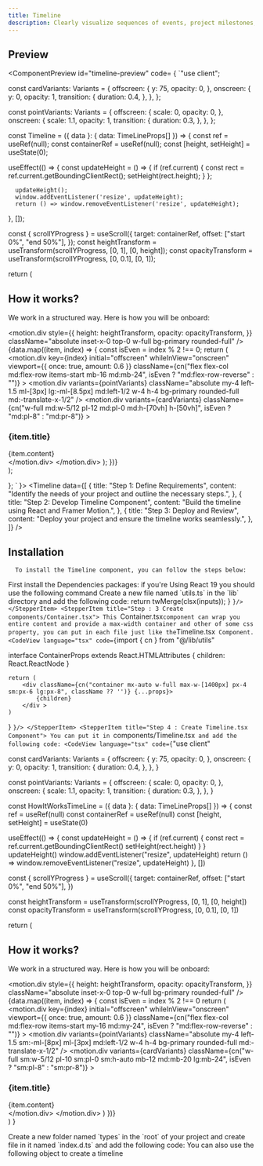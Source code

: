```yaml
---
title: Timeline
description: Clearly visualize sequences of events, project milestones, and historical data with our flexible Timeline component.
---
```


## Preview

<ComponentPreview id="timeline-preview"
  code=
  {
`"use client";



const cardVariants: Variants = {
   offscreen: {
      y: 75,
      opacity: 0,
   },
   onscreen: {
      y: 0,
      opacity: 1,
      transition: {
         duration: 0.4,
      },
   },
};

const pointVariants: Variants = {
   offscreen: {
      scale: 0,
      opacity: 0,
   },
   onscreen: {
      scale: 1.1,
      opacity: 1,
      transition: {
         duration: 0.3,
      },
   },
};

const Timeline = ({ data }: { data: TimeLineProps[] }) => {
   const ref = useRef<HTMLDivElement>(null);
   const containerRef = useRef<HTMLDivElement>(null);
   const [height, setHeight] = useState(0);

   useEffect(() => {
      const updateHeight = () => {
         if (ref.current) {
            const rect = ref.current.getBoundingClientRect();
            setHeight(rect.height);
         }
      };

      updateHeight();
      window.addEventListener('resize', updateHeight);
      return () => window.removeEventListener('resize', updateHeight);
   }, []);

   const { scrollYProgress } = useScroll({
      target: containerRef,
      offset: ["start 0%", "end 50%"],
   });
   const heightTransform = useTransform(scrollYProgress, [0, 1], [0, height]);
   const opacityTransform = useTransform(scrollYProgress, [0, 0.1], [0, 1]);

   return (
      <div className="w-full my-24" ref={containerRef}>
         <Container>
            <div>
               <h2 className="text-3xl md:text-4xl mb-4 text-center font-bold">
                  How it works?
               </h2>
               <p className="text-muted-foreground text-center text-base md:text-lg">
                  We work in a structured way. Here is how you will be onboard:
               </p>
            </div>
            <div ref={ref} className="relative">
               <div className="absolute my-4 left-4 md:left-1/2 top-0 h-full w-[3px] bg-neutral-200 md:-translate-x-1/2">
                  <motion.div
                     style={{
                        height: heightTransform,
                        opacity: opacityTransform,
                     }}
                     className="absolute inset-x-0 top-0 w-full bg-primary rounded-full"
                  />
               </div>
               {data.map((item, index) => {
                  const isEven = index % 2 !== 0;
                  return (
                     <motion.div
                        key={index}
                        initial="offscreen"
                        whileInView="onscreen"
                        viewport={{ once: true, amount: 0.6 }}
                        className={cn("flex flex-col md:flex-row items-start mb-16 md:mb-24", isEven ? "md:flex-row-reverse" : "")}
                     >
                        <motion.div
                           variants={pointVariants}
                           className="absolute my-4 left-1.5 ml-[3px] lg:-ml-[8.5px] md:left-1/2 w-4 h-4 bg-primary rounded-full md:-translate-x-1/2"
                        />
                        <motion.div
                           variants={cardVariants}
                           className={cn("w-full md:w-5/12 pl-12 md:pl-0 md:h-[70vh] h-[50vh]", isEven ? "md:pl-8" : "md:pr-8")}
                        >
                           <h3 className="text-sm font-semibold text-primary">
                              {item.title}
                           </h3>
                           <div>{item.content}</div>
                        </motion.div>
                     </motion.div>
                  );
               })}
            </div>
         </Container >
      </div >
   );

};
`
}>
<Timeline
  data={[
    {
      title: "Step 1: Define Requirements",
      content: "Identify the needs of your project and outline the necessary steps.",
    },
    {
      title: "Step 2: Develop Timeline Component",
      content: "Build the timeline using React and Framer Motion.",
    },
    {
      title: "Step 3: Deploy and Review",
      content: "Deploy your project and ensure the timeline works seamlessly.",
    },
  ]}
/>
</ComponentPreview>
## Installation
      To install the Timeline component, you can follow the steps below:
<Stepper title="Timeline" description="Clearly visualize sequences of events, project milestones, and historical data with our flexible Timeline component.">
  <StepperItem title={"Step 1 : Installation"}>
  First install the Dependencies packages: 
  <CodeView language="bash" code={`npm i framer-motion clsx tailwind-merge @tabler/icons-react`}/>
   <Note type="note" title="Note">
      if you're Using React 19 you should use the following command 
   </Note>
  <CodeView language="bash" code={`npm i framer-motion clsx tailwind-merge @tabler/icons-react --legacy-peer-deps `}/>
  </StepperItem>
  <StepperItem title="Step 2 : Create lib/utils.ts ">
      Create a new file named `utils.ts` in the `lib` directory and add the following code:
      <CodeView
      language="tsx"
      code={`import { ClassValue, clsx } from "clsx";

return twMerge(clsx(inputs));
}
`}/>
  </StepperItem>
  <StepperItem title="Step : 3 Create components/Container.tsx">
  This `Container.tsx` component can wrap you entire content and provide a max-width container and other of some css property, you can put in each file just like the `Timeline.tsx` Component.
  <CodeView
  language="tsx"
  code={`import { cn } from "@/lib/utils"

interface ContainerProps extends React.HTMLAttributes<HTMLDivElement> {
    children: React.ReactNode
}

    return (
        <div className={cn("container mx-auto w-full max-w-[1400px] px-4 sm:px-6 lg:px-8", className ?? '')} {...props}>
            {children}
        </div >
    )
}
  `}/>
  </StepperItem>
  <StepperItem title="Step 4 : Create Timeline.tsx Component">
      You can put it in `components/Timeline.tsx` and add the following code:
      <CodeView
      language="tsx"
      code={`"use client"


const cardVariants: Variants = \{
   offscreen: \{
      y: 75,
      opacity: 0,
   },
   onscreen: \{
      y: 0,
      opacity: 1,
      transition: {
         duration: 0.4,
      },
   },
}

const pointVariants: Variants = \{
   offscreen: \{
      scale: 0,
      opacity: 0,
   },
   onscreen: \{
      scale: 1.1,
      opacity: 1,
      transition: {
         duration: 0.3,
      },
   },
}

const HowItWorksTimeLine = (\{ data }: \{ data: TimeLineProps[] }) => \{
   const ref = useRef<HTMLDivElement>(null)
   const containerRef = useRef<HTMLDivElement>(null)
   const [height, setHeight] = useState(0)

   useEffect(() => \{
      const updateHeight = () => {
         if (ref.current) {
            const rect = ref.current.getBoundingClientRect()
            setHeight(rect.height)
         }
      }
      updateHeight()
      window.addEventListener("resize", updateHeight)
      return () => window.removeEventListener("resize", updateHeight)
   }, [])

   const { scrollYProgress } = useScroll(\{
      target: containerRef,
      offset: ["start 0%", "end 50%"],
   })

   const heightTransform = useTransform(scrollYProgress, [0, 1], [0, height])
   const opacityTransform = useTransform(scrollYProgress, [0, 0.1], [0, 1])

   return (
      <div className="w-full my-12 sm:my-16 md:my-24" ref={containerRef}>
         <Container>
            <div className="mb-8 sm:mb-12 md:mb-16">
               <h2 className="text-2xl sm:text-3xl md:text-4xl mb-2 sm:mb-4 text-center font-bold">How it works?</h2>
               <p className="text-muted-foreground text-center text-sm sm:text-base md:text-lg">
                  We work in a structured way. Here is how you will be onboard:
               </p>
            </div>
            <div ref={ref} className="relative">
               <div className="absolute my-4 left-4 md:left-1/2 top-0 h-full w-[3px] bg-neutral-200 md:-translate-x-1/2">
                  <motion.div
                     style={{
                        height: heightTransform,
                        opacity: opacityTransform,
                     }}
                     className="absolute inset-x-0 top-0 w-full bg-primary rounded-full"
                  />
               </div>
               \{data.map((item, index) => \{
                  const isEven = index % 2 !== 0
                  return (
                     <motion.div
                        key={index}
                        initial="offscreen"
                        whileInView="onscreen"
                        viewport={{ once: true, amount: 0.6 }}
                        className={cn("flex flex-col md:flex-row items-start my-16 md:my-24", isEven ? "md:flex-row-reverse" : "")}
                     >
                        <motion.div
                           variants={pointVariants}
                           className="absolute my-4 left-1.5 sm:-ml-[8px] ml-[3px] md:left-1/2 w-4 h-4 bg-primary rounded-full md:-translate-x-1/2"
                        />
                        <motion.div
                           variants={cardVariants}
                           className={cn("w-full sm:w-5/12 pl-10 sm:pl-0 sm:h-auto mb-12 md:mb-20 lg:mb-24", isEven ? "sm:pl-8" : "sm:pr-8")}
                        >
                           <h3 className="text-xs sm:text-sm font-semibold text-primary mb-2">{item.title}</h3>
                           <div>{item.content}</div>
                        </motion.div>
                     </motion.div>
                  )
               })}
            </div>
         </Container>
      </div>
   )
}

  </StepperItem>
  <StepperItem title="Step 5 : Create types folder">
  Create a new folder named `types` in the `root` of your project and create file in it named `index.d.ts` and add the following code:
  <CodeView
  language="ts"
  code={`
  declare type TimeLineProps = \{
    title: string;
    content: string; // optional you can use "ReactNode" instead of "string" if you want to use HTML tags not only text
}`}  />
  </StepperItem>
</Stepper>
You can also use the following object to create a timeline
<CodeView language="tsx" code={`
timeLineData : TimeLineProps[] = [
   {
      title: "Step 1: Define Requirements",
      content: "Identify the needs of your project and outline the necessary steps.",
   },
   {
      title: "Step 2: Develop Timeline Component",
      content: "Build the timeline using React and Framer Motion.",
   },
   {
      title: "Step 3: Deploy and Review",
      content: "Deploy your project and ensure the timeline works seamlessly.",
   },
]
`}  />
